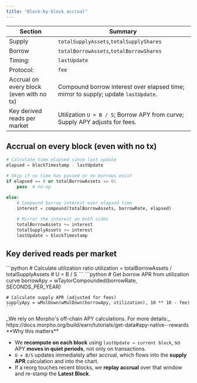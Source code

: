 ```yaml
---
title: "Block-by-block accrual"
---
```


| Section | Summary |
| --- | --- |
| Supply | `totalSupplyAssets`,`totalSupplyShares`|
| Borrow | `totalBorrowAssets`,`totalBorrowShares`|
|Timing: | `lastUpdate` |
|Protocol: | `fee` |
|Accrual on every block (even with no tx)| Compound borrow interest over elapsed time; mirror to supply; update `lastUpdate`. |
|Key derived reads per market | Utilization `U = B / S`; Borrow APY from curve; Supply APY adjusts for fees. |

## Accrual on every block (even with no tx)

<CodeGroup>

```python
# Calculate time elapsed since last update
elapsed = blockTimestamp - lastUpdate

# Skip if no time has passed or no borrows exist
if elapsed == 0 or totalBorrowAssets == 0:
    pass  # no-op

else:
    # Compound borrow interest over elapsed time
    interest = compound(totalBorrowAssets, borrowRate, elapsed)
    
    # Mirror the interest on both sides
    totalBorrowAssets += interest
    totalSupplyAssets += interest
    lastUpdate = blockTimestamp
```

</CodeGroup>

## Key derived reads per market

<Tabs>
  <Tab title="Utilization Calculation">
    ```python
    # Calculate utilization ratio
    utilization = totalBorrowAssets / totalSupplyAssets  # U = B / S
    ```
  </Tab>
  <Tab title="APY Calculations">
    ```python
    # Get borrow APR from utilization curve
    borrowApy = wTaylorCompounded(borrowRate, SECONDS_PER_YEAR)
    
    # Calculate supply APR (adjusted for fees)
    supplyApy = wMulDown(wMulDown(borrowApy, utilization), 10 ** 18 - fee)
    ```
  </Tab>
</Tabs>
<Note>
  _We rely on Morpho's off-chain APY calculations. For more details:_ https://docs.morpho.org/build/earn/tutorials/get-data#apy-native--rewards
</Note>

<info>
  **Why this matters**

  * We **recompute on each block** using `lastUpdate → current block`, so APY **moves in quiet periods**, not only on transactions.
  * `U = B/S` updates immediately after accrual, which flows into the **supply APR** calculation and into the chart.
  * If a reorg touches recent blocks, we **replay accrual** over that window and re-stamp the **Latest Block**.
</info>

